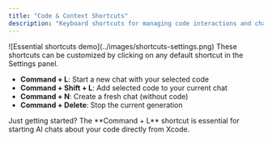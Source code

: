 ```yaml
---
title: "Code & Context Shortcuts"
description: "Keyboard shortcuts for managing code interactions and chat context"
---
```


<Frame>
  ![Essential shortcuts demo](../images/shortcuts-settings.png)
</Frame>

<Note>
  These shortcuts can be customized by clicking on any default shortcut in the Settings panel.
</Note>

- **Command + L**: Start a new chat with your selected code
- **Command + Shift + L**: Add selected code to your current chat
- **Command + N**: Create a fresh chat (without code)
- **Command + Delete**: Stop the current generation

<Note>
  Just getting started? The **Command + L** shortcut is essential for starting AI chats about your code directly from Xcode.
</Note> 